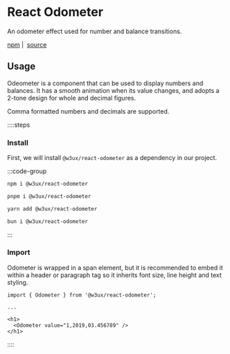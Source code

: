 # React Odometer

An odometer effect used for number and balance transitions.

[npm](https://www.npmjs.com/package/@w3ux/react-odometer) |&nbsp; [source](https://github.com/w3ux/w3ux-library/tree/main/library/react-odometer)


## Usage

Odeometer is a component that can be used to display numbers and balances. It has a smooth animation when its value changes, and adopts a 2-tone design for whole and decimal figures.

Comma formatted numbers and decimals are supported.

::::steps

### Install

First, we will install `@w3ux/react-odometer` as a dependency in our project.

:::code-group

```bash [npm]
npm i @w3ux/react-odometer
```

```bash [pnpm]
pnpm i @w3ux/react-odometer
```

```bash [yarn]
yarn add @w3ux/react-odometer
```

```bash [bun]
bun i @w3ux/react-odometer
```

:::

### Import

Odometer is wrapped in a span element, but it is recommended to embed it within a header or paragraph tag so it inherits font size, line height and text styling.


```tsx
import { Odometer } from '@w3ux/react-odometer';

...

<h1>
  <Odometer value="1,2019,03.456789" />
</h1>
```

::::